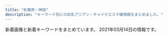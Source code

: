 ```yaml
---
title: "秋葉原・神田"
description: "キーワード別にの巨乳アジアン・チャイナエステ嬢情報をまとめました。"
---
```


新着画像と新着キーワードをまとめています。
2021年03月14日の情報です。

<DmmAffiliateIns />
<KeywordTable
  shops={
    [
    {
        "url": "http://yu-ai.work/",
        "keywords": {
            "C": 24,
            "D": 24,
            "85": 24,
            "87": 3,
            "86": 3,
            "E": 3,
            "84": 3
        },
        "station": "JR\u79cb\u8449\u539f\u99c5\u662d\u548c\u901a\u308a\u53e3",
        "name": "\u7652\u611b",
        "img_links": [
            "http://yu-ai.work/img/sc14.jpg",
            "http://yu-ai.work/img/st009.jpg",
            "http://yu-ai.work/img/st019.jpg",
            "http://yu-ai.work/img/men-es-ran.jpg",
            "http://yu-ai.work/sp/img/cam.jpg",
            "http://yu-ai.work/img/st16.jpg",
            "http://yu-ai.work/sp/img/botton.jpg",
            "http://yu-ai.work/img/sc19.jpg",
            "http://yu-ai.work/sp/img/pc.jpg",
            "http://yu-ai.work/sp/img/p19.jpg",
            "http://yu-ai.work/sp/img/sta14.jpg",
            "http://yu-ai.work/sp/img/sta9.jpg",
            "http://yu-ai.work/img/st20.jpg",
            "http://yu-ai.work/img/sta16.jpg",
            "http://yu-ai.work/sp/img/t-t.jpg",
            "http://yu-ai.work/sp/img/sta10.jpg",
            "http://yu-ai.work/img/st13.jpg",
            "http://yu-ai.work/sp/img/sta17.jpg",
            "http://yu-ai.work/img/sc17.jpg",
            "http://yu-ai.work/sp/img/p17.jpg",
            "http://yu-ai.work/img/st010.jpg",
            "http://yu-ai.work/img/st17.jpg",
            "http://yu-ai.work/img/botton.jpg",
            "http://yu-ai.work/sp/img/time.jpg",
            "http://yu-ai.work/img/sc10.jpg",
            "http://yu-ai.work/img/nos.jpg",
            "http://yu-ai.work/img/st12.jpg",
            "http://yu-ai.work/img/sta19.jpg",
            "http://yu-ai.work/img/sc9.jpg",
            "http://yu-ai.work/sp/img/sta20.jpg",
            "http://yu-ai.work/sp/img/pic.jpg",
            "http://yu-ai.work/sp/img/t-o.jpg",
            "http://yu-ai.work/img/sta15.jpg",
            "http://yu-ai.work/sp/img/sta15.jpg",
            "http://yu-ai.work/img/st14.jpg",
            "http://yu-ai.work/img/st018.jpg",
            "http://yu-ai.work/sp/img/sta19.jpg",
            "http://yu-ai.work/img/sta14.jpg",
            "http://yu-ai.work/img/st014.jpg",
            "http://yu-ai.work/sp/img/p20.jpg",
            "http://yu-ai.work/img/sc18.jpg",
            "http://yu-ai.work/img/sta12.jpg",
            "http://yu-ai.work/img/sc13.jpg",
            "http://yu-ai.work/img/fla.jpg",
            "http://yu-ai.work/img/sta10.jpg",
            "http://yu-ai.work/sp/img/acc2.jpg",
            "http://yu-ai.work/img/st09.jpg",
            "http://yu-ai.work/img/st0012.jpg",
            "http://yu-ai.work/img/st15.jpg",
            "http://yu-ai.work/img/st0013.jpg",
            "http://yu-ai.work/sp/img/sys.jpg",
            "http://yu-ai.work/img/st015.jpg",
            "http://yu-ai.work/img/st19.jpg",
            "http://yu-ai.work/img/sta13.jpg",
            "http://yu-ai.work/img/sta17.jpg",
            "http://yu-ai.work/sp/img/t-s.jpg",
            "http://yu-ai.work/img/head.jpg",
            "http://yu-ai.work/img/sta20.jpg",
            "http://yu-ai.work/sp/img/sta16.jpg",
            "http://yu-ai.work/img/st020.jpg",
            "http://yu-ai.work/sp/img/tit.jpg",
            "http://yu-ai.work/img/sta9.jpg",
            "http://yu-ai.work/img/st18.jpg",
            "http://yu-ai.work/sp/img/add.jpg",
            "http://yu-ai.work/img/st012.jpg",
            "http://yu-ai.work/img/sc15.jpg",
            "http://yu-ai.work/sp/img/info.jpg",
            "http://yu-ai.work/img/sc16.jpg",
            "http://yu-ai.work/sp/img/t-r.jpg",
            "http://yu-ai.work/img/st013.jpg",
            "http://yu-ai.work/img/st10.jpg",
            "http://yu-ai.work/sp/img/sta12.jpg",
            "http://yu-ai.work/sp/img/t-a.jpg",
            "http://yu-ai.work/img/st9.jpg",
            "http://yu-ai.work/img/acc1.jpg",
            "http://yu-ai.work/sp/img/sta18.jpg",
            "http://yu-ai.work/sp/img/sta13.jpg",
            "http://yu-ai.work/sp/img/tel.jpg",
            "http://yu-ai.work/img/sc20.jpg",
            "http://yu-ai.work/img/acc2.jpg",
            "http://yu-ai.work/img/acc3.jpg",
            "http://yu-ai.work/sp/img/acc3.jpg",
            "http://yu-ai.work/img/sc12.jpg",
            "http://yu-ai.work/sp/img/acc1.jpg",
            "http://yu-ai.work/sp/img/p18.jpg",
            "http://yu-ai.work/img/sta18.jpg"
        ]
    },
    {
        "name": "\u30cf\u30d4\u30cd\u30b9",
        "url": "http://loman.ies.fun/",
        "station": "JR\u795e\u7530\u99c5\u5317\u53e3",
        "keywords": {},
        "img_links": []
    },
    {
        "url": "http://esthe-aroma.pink/",
        "img_links": [
            "http://esthe-aroma.pink/img/cg021.jpg",
            "http://esthe-aroma.pink/img/no.png",
            "http://esthe-aroma.pink/img/cg05.jpg",
            "http://esthe-aroma.pink/img/m4.jpg",
            "http://esthe-aroma.pink/img/stan.png",
            "http://esthe-aroma.pink/img/noo.png",
            "http://esthe-aroma.pink/img/m30.jpg",
            "http://esthe-aroma.pink/img/fla.jpg",
            "http://esthe-aroma.pink/img/m10.jpg",
            "http://esthe-aroma.pink/img/m60.jpg",
            "http://esthe-aroma.pink/img/m2.jpg",
            "http://esthe-aroma.pink/img/m6.jpg",
            "http://esthe-aroma.pink/img/cg03.jpg",
            "http://esthe-aroma.pink/img/m1.jpg",
            "http://esthe-aroma.pink/img/cg04.jpg",
            "http://esthe-aroma.pink/img/cg011.jpg",
            "http://esthe-aroma.pink/img/m20.jpg",
            "http://esthe-aroma.pink/img/m3.jpg",
            "http://esthe-aroma.pink/img/m5.jpg",
            "http://esthe-aroma.pink/img/cg01.jpg",
            "http://esthe-aroma.pink/img/cg07.jpg",
            "http://esthe-aroma.pink/img/top.jpg",
            "http://esthe-aroma.pink/img/cg02.jpg",
            "http://esthe-aroma.pink/img/cg06.jpg"
        ],
        "keywords": {
            "D": 4,
            "86": 4,
            "87": 1,
            "E": 1,
            "C": 2,
            "85": 2
        },
        "station": "JR\u795e\u7530\u99c5\u6771\u53e3",
        "name": "\u604b\u306e\u65e5"
    },
    {
        "img_links": [
            "http://www.kien-es.info/images/sm.jpg",
            "http://www.kien-es.info/images/14.jpg",
            "http://www.kien-es.info/images/sys2.jpg",
            "http://www.kien-es.info/images/1.jpg",
            "http://www.kien-es.info/images/2.jpg",
            "http://www.kien-es.info/images/10.jpg",
            "http://www.kien-es.info/sp/menu/top.jpg",
            "http://www.kien-es.info/img/kaori.png",
            "http://www.kien-es.info/sp/images/info_t.jpg",
            "http://www.kien-es.info/sp/images/ac1.jpg",
            "http://www.kien-es.info/sp/img/kara2.jpg",
            "http://www.kien-es.info/images/staff_t.jpg",
            "http://www.kien-es.info/sp/images/info.png",
            "http://www.kien-es.info/sp/images/interior_t.jpg",
            "http://www.kien-es.info/img/kara2.jpg",
            "http://www.kien-es.info/sp/img/haruka1.jpg",
            "http://www.kien-es.info/sp/images/sys3.jpg",
            "http://www.kien-es.info/sp/images/tel.jpg",
            "http://www.kien-es.info/images/9.jpg",
            "http://www.kien-es.info/sp/images/sys4.png",
            "http://www.kien-es.info/images/info.jpg",
            "http://www.kien-es.info/sp/staff/emi.png",
            "http://www.kien-es.info/sp/images/news.jpg",
            "http://www.kien-es.info/images/12.jpg",
            "http://www.kien-es.info/img/kara1.jpg",
            "http://www.kien-es.info/images/sys1.jpg",
            "http://www.kien-es.info/sp/images/sys1.jpg",
            "http://www.kien-es.info/img/kaori1.jpg",
            "http://www.kien-es.info/sp/images/ac2.png",
            "http://www.kien-es.info/sp/staff/kara.png",
            "http://www.kien-es.info/img/kumi1.jpg",
            "http://www.kien-es.info/images/11.jpg",
            "http://www.kien-es.info/images/head.jpg",
            "http://www.kien-es.info/sp/images/head.jpg",
            "http://www.kien-es.info/sp/images/6.jpg",
            "http://www.kien-es.info/img/kumi.png",
            "http://www.kien-es.info/sp/img/kumi2.jpg",
            "http://www.kien-es.info/sp/staff/haruka.png",
            "http://www.kien-es.info/images/4.jpg",
            "http://www.kien-es.info/images/interior_t.jpg",
            "http://www.kien-es.info/sp/img/kumi1.jpg",
            "http://www.kien-es.info/img/kumi2.jpg",
            "http://www.kien-es.info/img/haruka1.jpg",
            "http://www.kien-es.info/sp/images/1.jpg",
            "http://www.kien-es.info/sp/images/3.jpg",
            "http://www.kien-es.info/sp/staff/kumi.png",
            "http://www.kien-es.info/sp/img/kara1.jpg",
            "http://www.kien-es.info/sp/staff/yumi.png",
            "http://www.kien-es.info/sp/img/emi2.jpg",
            "http://www.kien-es.info/sp/images/rec.jpg",
            "http://www.kien-es.info/sp/images/int1.jpg",
            "http://www.kien-es.info/images/3.jpg",
            "http://www.kien-es.info/img/kara.png",
            "http://www.kien-es.info/sp/menu/staff.jpg",
            "http://www.kien-es.info/sp/images/int2.png",
            "http://www.kien-es.info/images/int1.jpg",
            "http://www.kien-es.info/img/haruka.png",
            "http://www.kien-es.info/sp/img/emi1.jpg",
            "http://www.kien-es.info/sp/images/9.jpg",
            "http://www.kien-es.info/images/rem.png",
            "http://www.kien-es.info/sp/img/yumi1.jpg",
            "http://www.kien-es.info/img/emi1.jpg",
            "http://www.kien-es.info/sp/images/staff_t.jpg",
            "http://www.kien-es.info/images/int2.jpg",
            "http://www.kien-es.info/img/emi.png",
            "http://www.kien-es.info/images/mobile.jpg",
            "http://www.kien-es.info/sp/images/newsb.png",
            "http://www.kien-es.info/sp/images/footer.png",
            "http://www.kien-es.info/sp/images/sys2.jpg",
            "http://www.kien-es.info/images/news.jpg",
            "http://www.kien-es.info/sp/images/ac3.png",
            "http://www.kien-es.info/sp/images/8.jpg"
        ],
        "keywords": {
            "C": 2,
            "D": 3,
            "86": 1,
            "87": 2,
            "85": 2
        },
        "url": "http://www.kien-es.info/",
        "name": "\u5947\u7e01\uff5e\u304d\u3048\u3093\uff5e",
        "station": "JR\u79cb\u8449\u539f\u99c5\u96fb\u6c17\u8857\u53e3"
    },
    {
        "img_links": [
            "http://x-akb.info/img/st36.jpg",
            "http://x-akb.info/img/t2.jpg",
            "http://x-akb.info/img/p-40.jpg",
            "http://x-akb.info/img/st0043.jpg",
            "http://x-akb.info/img/st40.jpg",
            "http://x-akb.info/img/p-50.jpg",
            "http://asakusabashi.analytics.qlook.net/counter.png",
            "http://x-akb.info/img/mo.png",
            "http://x-akb.info/img/p-49.jpg",
            "http://x-akb.info/img/st45.jpg",
            "http://x-akb.info/img/st50.jpg",
            "http://x-akb.info/img/p-36.jpg",
            "http://x-akb.info/img/p-34.jpg",
            "http://x-akb.info/img/p-46.jpg",
            "http://x-akb.info/img/st043.jpg",
            "http://x-akb.info/img/st035.jpg",
            "http://x-akb.info/img/p-45.jpg",
            "http://x-akb.info/img/st35.jpg",
            "http://x-akb.info/img/bottom.png",
            "http://x-akb.info/img/st49.jpg",
            "http://x-akb.info/img/nos.jpg",
            "http://x-akb.info/img/st34.jpg",
            "http://x-akb.info/img/st46.jpg",
            "http://x-akb.info/img/p-43.jpg",
            "http://x-akb.info/img/st44.jpg",
            "http://x-akb.info/img/st0035.jpg",
            "http://x-akb.info/img/p-44.jpg",
            "http://x-akb.info/img/t3.jpg",
            "http://x-akb.info/img/t1.jpg",
            "http://x-akb.info/img/st42.jpg",
            "http://x-akb.info/img/p-42.jpg",
            "http://x-akb.info/img/p-35.jpg"
        ],
        "keywords": {
            "F": 1,
            "D": 10,
            "C": 19,
            "84": 1,
            "86": 4,
            "87": 5,
            "85": 1
        },
        "station": "JR\u6d45\u8349\u6a4b\u99c5\u6771\u53e3",
        "url": "http://x-akb.info/",
        "name": "AKB"
    },
    {
        "keywords": {
            "E": 1,
            "88": 1,
            "89": 2,
            "F": 2,
            "C": 1
        },
        "name": "\u5c11\u5973\u5b66\u5712",
        "img_links": [
            "http://gakuenadmin.jpest.net/uploads/2021/02/2021021404551428.jpg",
            "http://gakuenadmin.jpest.net/uploads/2021/02/202102151157232.jpeg",
            "http://gakuen.jpest.net/images/c10.jpg",
            "http://gakuenadmin.jpest.net/uploads/2020/11/202011170741460-e1613281451949.jpg",
            "http://gakuenadmin.jpest.net/uploads/2020/11/2020111905172382.jpeg",
            "http://gakuenadmin.jpest.net/uploads/2020/11/g4.jpg",
            "http://gakuen.jpest.net/images/c1.jpg",
            "http://gakuen.jpest.net/images/tel.png",
            "http://gakuen.jpest.net/images/c4.jpg",
            "http://gakuenadmin.jpest.net/uploads/2021/02/2021021709042073.jpeg",
            "http://gakuen.jpest.net/images/c5.jpg",
            "http://gakuenadmin.jpest.net/uploads/2021/01/2021013104085726.jpg",
            "http://gakuen.jpest.net/images/c8.jpg",
            "http://gakuen.jpest.net/images/c2.jpg",
            "http://gakuenadmin.jpest.net/uploads/2021/02/2021021404545968.jpg",
            "http://gakuenadmin.jpest.net/uploads/2021/02/2021021511572740.jpeg",
            "http://gakuen.jpest.net/images/c9.jpg",
            "http://gakuenadmin.jpest.net/uploads/2021/02/2021021709012527.jpeg",
            "http://gakuenadmin.jpest.net/uploads/2021/01/2021012602174428-e1615696882103.jpeg",
            "http://gakuenadmin.jpest.net/uploads/2021/02/2021021405363587.jpeg",
            "http://gakuenadmin.jpest.net/uploads/2020/11/2020112607090815.jpeg",
            "http://gakuen.jpest.net/images/c6.jpg",
            "http://gakuenadmin.jpest.net/uploads/2020/11/2020111707403491.jpg",
            "http://gakuen.jpest.net/images/c3.jpg",
            "http://gakuen.jpest.net/images/c7.jpg",
            "http://gakuenadmin.jpest.net/uploads/2020/11/2020112607092280.jpeg",
            "http://gakuenadmin.jpest.net/uploads/2020/11/2020111905143846.jpeg",
            "http://gakuenadmin.jpest.net/uploads/2021/02/2021021404543751.jpg",
            "http://gakuenadmin.jpest.net/uploads/2021/01/2021013104094765.jpg"
        ],
        "url": "http://gakuen.jpest.net/",
        "station": "JR\u79cb\u8449\u539f\u99c5\u662d\u548c\u901a\u308a\u53e3"
    },
    {
        "img_links": [
            "http://www.asakusabashi-est.xyz/images/nav/lanmu-t-job.jpg",
            "http://www.asakusabashi-est.xyz/images/shop/zi3.png",
            "http://www.asakusabashi-est.xyz/images/staff/akira.jpg",
            "http://www.asakusabashi-est.xyz/images/top/t3.jpg",
            "http://www.asakusabashi-est.xyz/images/idnex-down/index-down-if_12.jpg",
            "http://www.asakusabashi-est.xyz/images/staff/2/moro/moro.jpg",
            "http://www.asakusabashi-est.xyz/images/index-aridel_24.jpg",
            "http://www.asakusabashi-est.xyz/images/staff/4/2.jpg",
            "http://www.asakusabashi-est.xyz/images/staff/6.jpg",
            "http://www.asakusabashi-est.xyz/images/idnex-down/index-down-if_05.jpg",
            "http://www.asakusabashi-est.xyz/images/shop/zi4.png",
            "http://www.asakusabashi-est.xyz/images/top/t2.jpg",
            "http://www.asakusabashi-est.xyz/images/index-aridel_07.jpg",
            "http://www.asakusabashi-est.xyz/images/idnex-down/index-down-if_07.jpg",
            "http://www.asakusabashi-est.xyz/images/top/t3.png",
            "http://www.asakusabashi-est.xyz/images/index-aridel_20.jpg",
            "http://www.asakusabashi-est.xyz/images/idnex-down/index-down-if_03.jpg",
            "http://www.asakusabashi-est.xyz/images/staff/4/4.jpg",
            "http://www.asakusabashi-est.xyz/images/shop/zi.png",
            "http://www.asakusabashi-est.xyz/images/nav/lanmu-t-sys.jpg",
            "http://www.asakusabashi-est.xyz/images/index-aridel_02.jpg",
            "http://www.asakusabashi-est.xyz/images/shop/zi2.png",
            "http://www.asakusabashi-est.xyz/images/nav/lanmu-t-st.jpg",
            "http://www.asakusabashi-est.xyz/images/index-aridel_10.jpg",
            "http://www.asakusabashi-est.xyz/images/sys/lanmu-zi-s7.png",
            "http://www.asakusabashi-est.xyz/images/index-aridel_18.jpg",
            "http://www.asakusabashi-est.xyz/images/staff/4/3.jpg"
        ],
        "url": "http://www.asakusabashi-est.xyz/",
        "keywords": {
            "84": 1
        },
        "name": "Oualia\u30fb\u30af\u30aa\u30ea\u30a2",
        "station": "JR\u6d45\u8349\u6a4b\u99c5\u6771\u53e3"
    },
    {
        "station": "JR\u795e\u7530\u99c5\u897f\u53e3",
        "keywords": {
            "H": 1,
            "85": 5,
            "91": 3,
            "88": 5,
            "C": 26,
            "D": 15,
            "86": 7,
            "89": 2,
            "E": 9,
            "F": 6,
            "87": 11
        },
        "url": "http://genkidou.work/",
        "img_links": [
            "http://genkidou.work/img/s3.jpg",
            "http://genkidou.work/img/s4.jpg",
            "http://genkidou.work/img/sta22.jpg",
            "http://genkidou.work/img/acc6.jpg",
            "http://genkidou.work/img/s5.jpg",
            "http://genkidou.work/img/fla.jpg",
            "http://genkidou.work/sp/img/st10.jpg",
            "http://genkidou.work/img/st17.jpg",
            "http://genkidou.work/sp/img/t-t.jpg",
            "http://genkidou.work/sp/img/p24.jpg",
            "http://genkidou.work/img/st7.jpg",
            "http://genkidou.work/img/acc1.jpg",
            "http://genkidou.work/sp/img/acc6.jpg",
            "http://genkidou.work/img/r9.jpg",
            "http://genkidou.work/img/st12.jpg",
            "http://genkidou.work/sp/img/t-s.jpg",
            "http://genkidou.work/sp/img/sys.jpg",
            "http://genkidou.work/img/st011.jpg",
            "http://genkidou.work/img/st24.jpg",
            "http://genkidou.work/img/sta24.jpg",
            "http://genkidou.work/img/st21.jpg",
            "http://genkidou.work/sp/img/t-o.jpg",
            "http://genkidou.work/sp/img/koko_234x60.png",
            "http://genkidou.work/img/sta20.jpg",
            "http://genkidou.work/img/sta6.jpg",
            "http://genkidou.work/sp/img/p20.jpg",
            "http://genkidou.work/sp/img/info.jpg",
            "http://genkidou.work/img/sta10.jpg",
            "http://genkidou.work/sp/img/time.jpg",
            "http://genkidou.work/img/acc4.jpg",
            "http://genkidou.work/sp/img/p23.jpg",
            "http://genkidou.work/sp/img/st16.jpg",
            "http://genkidou.work/img/sta2.jpg",
            "http://genkidou.work/sp/img/acc3.jpg",
            "http://genkidou.work/img/sta23.jpg",
            "http://genkidou.work/img/st22.jpg",
            "http://genkidou.work/img/st20.jpg",
            "http://genkidou.work/img/botton.jpg",
            "http://genkidou.work/img/acc2.jpg",
            "http://genkidou.work/img/st16.jpg",
            "http://genkidou.work/img/sta16.jpg",
            "http://genkidou.work/sp/img/acc5.jpg",
            "http://genkidou.work/img/st3.jpg",
            "http://genkidou.work/sp/img/t-r.jpg",
            "http://genkidou.work/img/body2.jpg",
            "http://genkidou.work/sp/img/st22.jpg",
            "http://genkidou.work/img/st23.jpg",
            "http://genkidou.work/sp/img/acc4.jpg",
            "http://genkidou.work/img/sta11.jpg",
            "http://genkidou.work/img/st2.jpg",
            "http://genkidou.work/sp/img/st2.jpg",
            "http://genkidou.work/img/fla-3.jpg",
            "http://genkidou.work/img/koko_468x60.png",
            "http://genkidou.work/sp/img/pic.jpg",
            "http://genkidou.work/sp/img/st6.jpg",
            "http://genkidou.work/sp/img/botton.jpg",
            "http://genkidou.work/img/acc5.jpg",
            "http://genkidou.work/img/st18.jpg",
            "http://genkidou.work/sp/img/add.jpg",
            "http://genkidou.work/img/fla-1.jpg",
            "http://genkidou.work/img/s1.jpg",
            "http://genkidou.work/sp/img/pc.jpg",
            "http://genkidou.work/sp/img/acc1.jpg",
            "http://genkidou.work/sp/img/tit.jpg",
            "http://genkidou.work/sp/img/st11.jpg",
            "http://genkidou.work/sp/img/t-a.jpg",
            "http://genkidou.work/img/st0011.jpg",
            "http://genkidou.work/img/head.jpg",
            "http://genkidou.work/img/fla-2.jpg",
            "http://genkidou.work/img/st6.jpg",
            "http://genkidou.work/sp/img/st24.jpg",
            "http://genkidou.work/sp/img/st13.jpg",
            "http://genkidou.work/sp/img/acc2.jpg",
            "http://genkidou.work/sp/img/st20.jpg",
            "http://genkidou.work/sp/img/cam.jpg",
            "http://genkidou.work/img/st9.jpg",
            "http://genkidou.work/sp/img/st18.jpg",
            "http://genkidou.work/sp/img/tel.jpg",
            "http://genkidou.work/img/acc3.jpg",
            "http://genkidou.work/img/s2.jpg",
            "http://genkidou.work/sp/img/sch.jpg",
            "http://genkidou.work/img/st010.jpg",
            "http://genkidou.work/sp/img/st23.jpg",
            "http://genkidou.work/img/mo.png",
            "http://genkidou.work/img/st4.jpg",
            "http://genkidou.work/img/st13.jpg"
        ],
        "name": "\u5143\u6c17\u5802\uff5e\u3052\u3093\u304d\u3069\u3046\uff5e"
    },
    {
        "img_links": [
            "http://jasmine-massage.info/img/sta198.jpg",
            "http://jasmine-massage.info/img/sj.jpg",
            "http://jasmine-massage.info/img/s200.jpg",
            "http://jasmine-massage.info/img/head.jpg",
            "http://jasmine-massage.info/i/img/sta200.jpg",
            "http://jasmine-massage.info/img/st196.jpg",
            "http://jasmine-massage.info/img/nos.jpg",
            "http://jasmine-massage.info/img/mo.png",
            "http://jasmine-massage.info/i/img/r2.jpg",
            "http://jasmine-massage.info/img/st0196.jpg",
            "http://jasmine-massage.info/img/s196.jpg",
            "http://jasmine-massage.info/img/st198.jpg",
            "http://jasmine-massage.info/i/img/sta198.jpg",
            "http://jasmine-massage.info/img/sta200.jpg",
            "http://jasmine-massage.info/i/img/r3.jpg",
            "http://jasmine-massage.info/i/img/st196.jpg",
            "http://jasmine-massage.info/img/s198.jpg",
            "http://jasmine-massage.info/img/st0198.jpg",
            "http://jasmine-massage.info/i/img/sta196.jpg",
            "http://jasmine-massage.info/i/img/r1.jpg",
            "http://jasmine-massage.info/img/botton.jpg",
            "http://jasmine-massage.info/img/st200.jpg",
            "http://jasmine-massage.info/i/img/r4.jpg",
            "http://jasmine-massage.info/img/sta196.jpg",
            "http://jasmine-massage.info/img/st0200.jpg"
        ],
        "station": "JR\u79cb\u8449\u539f\u99c5\u662d\u548c\u901a\u308a\u53e3",
        "keywords": {
            "85": 3,
            "C": 13,
            "87": 4,
            "D": 4
        },
        "name": "\u96a0\u308c\u5bb6",
        "url": "http://jasmine-massage.info/"
    },
    {
        "station": "JR\u795e\u7530\u99c5\u5317\u53e3",
        "img_links": [
            "http://kenkoubo.link/wp-content/uploads/2017/03/05.jpg",
            "http://kenkoubo.link/wp-content/themes/template-salon2/images/info2.png",
            "http://kenkoubo.link/wp-content/themes/template-salon2/images/08.jpg",
            "http://kenkoubo.link/wp-content/uploads/2019/05/ai_image_1_syusei-900x1600.jpeg",
            "http://kenkoubo.link/wp-content/themes/template-salon2/images/pickup-ttl.png",
            "http://kenkoubo.link/wp-content/uploads/2017/03/05a.jpg",
            "http://kenkoubo.link/wp-content/uploads/2020/11/yuko_image_syusei-1.jpg",
            "http://kenkoubo.link/wp-content/uploads/2017/03/08.jpg",
            "http://kenkoubo.link/wp-content/uploads/2017/03/03-1.jpg",
            "http://kenkoubo.link/wp-content/themes/template-salon2/images/03.jpg",
            "http://kenkoubo.link/wp-content/themes/template-salon2/images/camp-bnr2.png",
            "http://kenkoubo.link/wp-content/themes/template-salon2/images/telm.png",
            "http://kenkoubo.link/wp-content/uploads/2017/03/05-1-250x375.jpg",
            "http://kenkoubo.link/wp-content/uploads/2017/03/07-1.jpg",
            "http://kenkoubo.link/wp-content/uploads/2017/03/08-2.jpg",
            "http://kenkoubo.link/wp-content/themes/template-salon2/images/news-ttl.png",
            "http://kenkoubo.link/wp-content/themes/template-salon2/images/camp-bnr3.png",
            "http://kenkoubo.link/wp-content/themes/template-salon2/images/pickup-frame.png",
            "http://kenkoubo.link/wp-content/uploads/2019/05/rin_image_1_syusei-250x375.jpeg",
            "http://kenkoubo.link/wp-content/uploads/2019/05/ai_image_1_syusei-250x375.jpeg",
            "http://kenkoubo.link/wp-content/uploads/2017/03/05-1.jpg",
            "http://kenkoubo.link/wp-content/themes/template-salon2/images/camp-bnr.png",
            "http://kenkoubo.link/wp-content/themes/template-salon2/images/camp-bnr4.png",
            "http://kenkoubo.link/wp-content/themes/template-salon2/images/info.png",
            "http://kenkoubo.link/wp-content/themes/template-salon2/images/05.jpg",
            "http://es-tsudanuma.com/wp-content/uploads/2016/10/massage-de_88_31.jpg",
            "https://www.mens-anavi.com/img/mens-esthe1.png",
            "http://kenkoubo.link/wp-content/uploads/2017/03/08a.jpg",
            "http://kenkoubo.link/wp-content/uploads/2017/03/09.jpg",
            "http://kenkoubo.link/wp-content/uploads/2020/11/yuko_image_syusei-1-250x375.jpg",
            "http://kenkoubo.link/wp-content/themes/template-salon2/images/slider1.jpg",
            "http://kenkoubo.link/wp-content/uploads/2019/05/rin_image_1_syusei-900x1600.jpeg",
            "http://kenkoubo.link/wp-content/uploads/2017/03/03-1-250x375.jpg",
            "http://kenkoubo.link/wp-content/uploads/2017/03/08-250x375.jpg"
        ],
        "keywords": {
            "90": 2,
            "88": 4,
            "D": 6,
            "C": 6,
            "89": 4,
            "85": 2
        },
        "url": "http://kenkoubo.link",
        "name": "\u5065\u5eb7\u574a"
    },
    {
        "name": "\u7652\u3057\u306e\u68ee",
        "img_links": [
            "http://massage-esthe.xyz/img/r1.jpg",
            "http://massage-esthe.xyz/img/st3.jpg",
            "http://massage-esthe.xyz/img/sta4.jpg",
            "http://massage-esthe.xyz/img/st2.jpg",
            "http://massage-esthe.xyz/img/sta3.jpg",
            "http://massage-esthe.xyz/img/nosta.jpg",
            "http://massage-esthe.xyz/img/sta1.jpg",
            "http://massage-esthe.xyz/img/r2.jpg",
            "http://massage-esthe.xyz/img/sta5.jpg",
            "http://massage-esthe.xyz/img/fla.jpg",
            "http://massage-esthe.xyz/img/r4.jpg",
            "http://massage-esthe.xyz/img/no.png",
            "http://massage-esthe.xyz/img/st5.jpg",
            "http://massage-esthe.xyz/img/st4.jpg",
            "http://massage-esthe.xyz/img/sta2.jpg",
            "http://massage-esthe.xyz/img/eve.jpg",
            "http://massage-esthe.xyz/img/st1.jpg",
            "http://massage-esthe.xyz/img/top.jpg"
        ],
        "station": "JR\u795e\u7530\u99c5\u897f\u53e3",
        "keywords": {
            "86": 11
        },
        "url": "http://massage-esthe.xyz/"
    },
    {
        "name": "COCORO",
        "url": "http://k-cocoro.co/",
        "img_links": [
            "http://k-cocoro.co/images/003.jpg",
            "http://k-cocoro.co/images/girl_03.png",
            "http://k-cocoro.co/images/news_top.jpg",
            "http://k-cocoro.co/images/s2.jpg",
            "http://k-cocoro.co/images/001.jpg",
            "http://k-cocoro.co/images/004.jpg",
            "http://k-cocoro.co/images/tite-staff.png",
            "http://k-cocoro.co/images/mail.png",
            "http://k-cocoro.co/images/shishu_01.jpg",
            "http://k-cocoro.co/images/momo.jpg",
            "http://k-cocoro.co/images/right_bottom.png",
            "http://k-cocoro.co/images/g3.jpg",
            "http://k-cocoro.co/images/noimage.jpg",
            "http://k-cocoro.co/images/girl_top.png",
            "http://k-cocoro.co/images/yu.jpg",
            "http://k-cocoro.co/images/right_top.png",
            "http://k-cocoro.co/images/remo.jpg",
            "http://k-cocoro.co/images/tite-magazine.png",
            "http://k-cocoro.co/images/mya.jpg",
            "http://k-cocoro.co/images/002.jpg",
            "http://k-cocoro.co/images/shishu_02.jpg",
            "http://k-cocoro.co/images/gg1.jpg",
            "http://k-cocoro.co/images/yui.jpg",
            "http://k-cocoro.co/images/pagetop.png",
            "http://k-cocoro.co/images/ss.jpg",
            "http://k-cocoro.co/images/nei_01.png",
            "http://k-cocoro.co/images/nei_03.png",
            "http://k-cocoro.co/images/girlx_top.png",
            "http://k-cocoro.co/images/girl_01.png",
            "http://k-cocoro.co/images/gg2.jpg",
            "http://k-cocoro.co/images/grande.jpg",
            "http://k-cocoro.co/images/shishu_03.jpg"
        ],
        "keywords": {
            "D": 4,
            "E": 4,
            "G": 1
        },
        "station": "JR\u795e\u7530\u99c5\u6771\u53e3"
    },
    {
        "name": "\u767e\u5408",
        "station": "JR\u795e\u7530\u99c5\u6771\u53e3",
        "url": "http://yuri.es-relax.info/",
        "keywords": {
            "86": 14,
            "88": 2,
            "D": 12
        },
        "img_links": [
            "http://yuri.es-relax.info/images/bg_header.jpg",
            "http://yuri.es-relax.info/images/nao1.jpg",
            "http://yuri.es-relax.info/gals/mimi1.jpg",
            "http://yuri.es-relax.info/gals/riri1.jpg",
            "http://yuri.es-relax.info/images/info5.jpg",
            "http://yuri.es-relax.info/images/info3.png",
            "http://yuri.es-relax.info/gals/yuki1.jpg",
            "http://yuri.es-relax.info/images/nana1.jpg",
            "http://yuri.es-relax.info/images/yuyu1.jpg",
            "http://yuri.es-relax.info/images/sayuri1.jpg",
            "http://yuri.es-relax.info/images/hana1.jpg"
        ]
    },
    {
        "station": "JR\u795e\u7530\u99c5\u6771\u53e3",
        "keywords": {
            "85": 7,
            "89": 1,
            "84": 2,
            "87": 6,
            "88": 2,
            "C": 9,
            "86": 1
        },
        "img_links": [
            "http://genki-morix2.asia/img/st47.jpg",
            "http://genki-morix2.asia/img/sta57.jpg",
            "http://genki-morix2.asia/img/st52.jpg",
            "http://genki-morix2.asia/img/sta56.jpg",
            "http://genki-morix2.asia/img/i.png",
            "http://genki-morix2.asia/img/st57.jpg",
            "http://genki-morix2.asia/img/st56.jpg",
            "http://genki-morix2.asia/img/st019.jpg",
            "http://genki-morix2.asia/img/st30.jpg",
            "http://genki-morix2.asia/img/no-photo-newface.jpg",
            "http://genki-morix2.asia/img/Q.png",
            "http://genki-morix2.asia/img/st38.jpg",
            "http://genki-morix2.asia/img/st24.jpg",
            "http://genki-morix2.asia/img/st16.jpg",
            "http://genki-morix2.asia/img/st19.jpg",
            "http://genki-morix2.asia/img/st053.jpg",
            "http://genki-morix2.asia/img/botton.png",
            "http://genki-morix2.asia/img/st54.jpg",
            "http://genki-morix2.asia/img/a.png",
            "http://genki-morix2.asia/img/st17.jpg",
            "http://genki-morix2.asia/img/st53.jpg",
            "http://genki-morix2.asia/img/st55.jpg",
            "http://genki-morix2.asia/img/sta55.jpg"
        ],
        "name": "\u5143\u6c17\u30e2\u30ea\u30e2\u30ea",
        "url": "http://genki-morix2.asia/"
    },
    {
        "url": "http://yudokoro.xyz/",
        "keywords": {
            "C": 46,
            "G": 23,
            "F": 23,
            "E": 23,
            "D": 184
        },
        "img_links": [
            "http://yudokoro.xyz/images/header_main_visual3.jpg",
            "http://yudokoro.xyz/images/st/st_momoka.jpg",
            "http://yudokoro.xyz/images/header_img.png",
            "http://yudokoro.xyz/images/st/st_rara.jpg",
            "http://yudokoro.xyz/images/st/st_yaya.jpg",
            "http://yudokoro.xyz/images/st/st_yuyu.jpg",
            "http://yudokoro.xyz/images/st/st_koko.jpg",
            "http://yudokoro.xyz/images/st/st_miro.jpg",
            "http://yudokoro.xyz/images/st/st_maya.jpg",
            "http://yudokoro.xyz/images/st/st_rena.jpg",
            "http://yudokoro.xyz/images/st/st_ao.jpg",
            "http://yudokoro.xyz/images/header_main_visual1.jpg",
            "http://yudokoro.xyz/images/concept.jpg",
            "http://yudokoro.xyz/images/campaign.jpg",
            "http://yudokoro.xyz/images/st/st_yumi.jpg",
            "http://yudokoro.xyz/images/header_main_visual2.jpg",
            "http://yudokoro.xyz/images/news_image.jpg",
            "http://yudokoro.xyz/images/st/st_yui.jpg",
            "http://yudokoro.xyz/images/st/st_miho.jpg",
            "http://yudokoro.xyz/images/st/st_ai.jpg"
        ],
        "station": "JR\u795e\u7530\u99c5\u5317\u53e3",
        "name": "\u7652\u51e6\uff5e\u3086\u3069\u3053\u308d"
    },
    {
        "img_links": [
            "http://www.lovegarden-s.info/photo/201912/15762841361405259657.png",
            "http://www.lovegarden-s.info/img/return.png",
            "http://www.lovegarden-s.info/photo/201912/15762826581589257136.jpeg",
            "http://www.lovegarden-s.info/photo/202002/1580969705245014003.jpeg",
            "http://www.lovegarden-s.info/photo/home/9601430403087.jpg",
            "http://www.lovegarden-s.info/photo/home/8901454735680.jpg",
            "http://www.lovegarden-s.info/photo/202009/15998962431272351164.jpeg",
            "http://www.lovegarden-s.info/img/re2.png",
            "http://www.lovegarden-s.info/img/link.png",
            "http://www.lovegarden-s.info/photo/home/8651455104921.jpg",
            "http://www.lovegarden-s.info/photo/home/4831576458331.jpg",
            "http://www.lovegarden-s.info/photo/home/9871580969716.jpg",
            "http://www.lovegarden-s.info/photo/201602/14547356612012610027.jpg",
            "http://www.lovegarden-s.info/img/img2.png",
            "http://www.lovegarden-s.info/photo/201504/1430403080602083079.jpg",
            "http://www.lovegarden-s.info/photo/home/4231542036212.jpg",
            "http://www.lovegarden-s.info/photo/home/1071580955755.jpg",
            "http://www.lovegarden-s.info/photo/202001/15796781601253232552.jpg",
            "http://www.lovegarden-s.info/photo/201602/1455104915985663806.jpg",
            "http://www.lovegarden-s.info/photo/201811/15420361921270089007.jpg",
            "http://www.lovegarden-s.info/photo/home/4781579678186.jpg",
            "http://www.lovegarden-s.info/img/info.png",
            "http://www.lovegarden-s.info/img/pic_info.png",
            "http://www.lovegarden-s.info/photo/home/8341599896251.jpg",
            "http://www.lovegarden-s.info/img/top.png",
            "http://www.lovegarden-s.info/photo/home/8951576457983.jpg",
            "http://www.lovegarden-s.info/photo/202002/15809557251246469135.jpg",
            "http://www.lovegarden-s.info/img/img1.png",
            "http://www.lovegarden-s.info/photo/201912/15764583101976861511.jpg",
            "http://www.lovegarden-s.info/photo/home/7251576458086.jpg",
            "http://www.lovegarden-s.info/img/staff.png"
        ],
        "name": "\u30e9\u30d6\u30ac\u30fc\u30c7\u30f3",
        "url": "http://www.lovegarden-s.info/",
        "keywords": {
            "86": 4,
            "D": 18,
            "E": 2,
            "85": 6,
            "89": 4,
            "87": 8
        },
        "station": "JR\u79cb\u8449\u539f\u99c5\u662d\u548c\u901a\u308a\u53e3"
    },
    {
        "station": "\u795e\u7530\u99c5\u897f\u53e3",
        "img_links": [
            "http://esute-kanda.tokyo/images/st/st_jennie2.jpg",
            "http://esute-kanda.tokyo/images/st/st_nanami.jpg",
            "http://esute-kanda.tokyo/images/st/st_suzu.jpg",
            "http://esute-kanda.tokyo/images/st/st_momo.jpg",
            "http://esute-kanda.tokyo/images/st/st_yaya.jpg",
            "http://esute-kanda.tokyo/images/st/st_riko.jpg",
            "http://esute-kanda.tokyo/images/st/st_ran.jpg",
            "http://esute-kanda.tokyo/images/st/st_sakura.jpg",
            "http://esute-kanda.tokyo/images/st/st_moka.jpg",
            "http://esute-kanda.tokyo/images/st/st_ayaka.jpg",
            "http://esute-kanda.tokyo/images/st/st_yuyu.jpg",
            "http://esute-kanda.tokyo/images/st/st_jennie.jpg",
            "http://esute-kanda.tokyo/images/st/st_yuuka.jpg",
            "http://esute-kanda.tokyo/images/st/st_natsu.jpg",
            "http://esute-kanda.tokyo/images/st/st_ryo.jpg",
            "http://esute-kanda.tokyo/images/st/st_kanon.jpg",
            "http://esute-kanda.tokyo/images/st/st_rui.jpg",
            "http://esute-kanda.tokyo/images/top.png",
            "http://esute-kanda.tokyo/images/st/st_mariko.jpg",
            "http://esute-kanda.tokyo/images/st/st_yuki.jpg",
            "http://esute-kanda.tokyo/images/st/st_riri.jpg",
            "http://esute-kanda.tokyo/images/st/st_sara.jpg",
            "http://esute-kanda.tokyo/images/st/st_mao.jpg",
            "http://esute-kanda.tokyo/images/top2.png",
            "http://esute-kanda.tokyo/images/access/ac_photo.jpg"
        ],
        "url": "http://esute-kanda.tokyo/",
        "keywords": {
            "E": 4,
            "D": 12,
            "F": 9,
            "C": 24,
            "G": 4,
            "\u4e73": 4,
            "\u7206\u4e73": 4,
            "\u80f8": 1
        },
        "name": "\u8336\u8336"
    },
    {
        "img_links": [
            "http://xn--vckg5a9gugx77p8s4b.biz/images/cg09.jpg",
            "http://xn--vckg5a9gugx77p8s4b.biz/images/cg06.jpg",
            "http://xn--vckg5a9gugx77p8s4b.biz/images/cg051.jpg",
            "http://xn--vckg5a9gugx77p8s4b.biz/images/ltb.jpg",
            "http://xn--vckg5a9gugx77p8s4b.biz/images/t2.jpg",
            "http://xn--vckg5a9gugx77p8s4b.biz/images/cg05.jpg",
            "http://xn--vckg5a9gugx77p8s4b.biz/images/m10.jpg",
            "http://xn--vckg5a9gugx77p8s4b.biz/images/ret1.jpg",
            "http://xn--vckg5a9gugx77p8s4b.biz/images/rot.jpg",
            "http://xn--vckg5a9gugx77p8s4b.biz/images/t3.jpg",
            "http://xn--vckg5a9gugx77p8s4b.biz/images/top.jpg",
            "http://xn--vckg5a9gugx77p8s4b.biz/images/m60.jpg",
            "http://xn--vckg5a9gugx77p8s4b.biz/images/m20.jpg",
            "http://xn--vckg5a9gugx77p8s4b.biz/images/m30.jpg",
            "http://xn--vckg5a9gugx77p8s4b.biz/images/t4.jpg",
            "http://xn--vckg5a9gugx77p8s4b.biz/images/t5.jpg",
            "http://xn--vckg5a9gugx77p8s4b.biz/images/cg07.jpg",
            "http://xn--vckg5a9gugx77p8s4b.biz/images/cg01.jpg",
            "http://xn--vckg5a9gugx77p8s4b.biz/images/m50.jpg",
            "http://xn--vckg5a9gugx77p8s4b.biz/images/act.jpg",
            "http://xn--vckg5a9gugx77p8s4b.biz/images/m40.jpg",
            "http://xn--vckg5a9gugx77p8s4b.biz/images/fla.jpg",
            "http://xn--vckg5a9gugx77p8s4b.biz/images/t1.jpg",
            "http://xn--vckg5a9gugx77p8s4b.biz/images/cg02.jpg",
            "http://xn--vckg5a9gugx77p8s4b.biz/images/line.png",
            "http://xn--vckg5a9gugx77p8s4b.biz/images/ret.jpg",
            "http://xn--vckg5a9gugx77p8s4b.biz/images/lab.jpg",
            "http://xn--vckg5a9gugx77p8s4b.biz/images/no.png",
            "http://xn--vckg5a9gugx77p8s4b.biz/images/cg03.jpg",
            "http://xn--vckg5a9gugx77p8s4b.biz/images/cg08.jpg"
        ],
        "station": "JR\u79cb\u8449\u539f\u99c5\u662d\u548c\u901a\u308a\u53e3",
        "keywords": {
            "88": 3,
            "G": 1,
            "85": 1,
            "86": 3,
            "E": 4,
            "F": 1,
            "D": 2,
            "87": 1
        },
        "name": "\u82b1\u6c34\u6728",
        "url": "http://xn--vckg5a9gugx77p8s4b.biz/"
    },
    {
        "name": "\u9806\u98a8",
        "img_links": [
            "http://junpuadmin.jpest.net/uploads/2021/01/IMG_2402-1.jpg",
            "http://junpu.jpest.net/images/telhead.jpg",
            "http://junpuadmin.jpest.net/uploads/2021/01/E3B6B02E-4F32-431B-90DF-8F02A102ED7A-1.jpg",
            "http://junpu.jpest.net/images/sys4.jpg",
            "http://junpuadmin.jpest.net/uploads/2020/10/IMG_1424-e1615698182742.jpg",
            "http://junpuadmin.jpest.net/uploads/2021/01/7.jpg",
            "http://junpu.jpest.net/images/sys3.jpg",
            "http://junpu.jpest.net/images/head.jpg",
            "http://junpuadmin.jpest.net/uploads/2021/02/IMG_2214-1.jpg",
            "http://junpu.jpest.net/images/footer.jpg",
            "http://junpuadmin.jpest.net/uploads/2021/01/5.jpg",
            "http://junpuadmin.jpest.net/uploads/2021/01/6DEF0C3A-BC24-43F3-86B7-EA77E5E3A717.jpg",
            "http://junpu.jpest.net/images/telb1.jpg",
            "http://junpuadmin.jpest.net/uploads/2021/01/8FAC8FB2-DB21-4688-B50C-530DE522F742.jpg",
            "http://junpu.jpest.net/images/tiao.jpg",
            "http://junpu.jpest.net/images/r4.jpg",
            "http://junpuadmin.jpest.net/uploads/2021/01/IMG_1555.jpg",
            "http://junpu.jpest.net/images/tt.jpg",
            "http://junpuadmin.jpest.net/uploads/2021/01/IMG_1616-2.jpg",
            "http://junpuadmin.jpest.net/uploads/2021/01/5BBD19C5-8DEF-48E7-87D0-CEBE168F2E36-2.jpg",
            "http://junpu.jpest.net/images/b1.jpg",
            "http://junpuadmin.jpest.net/uploads/2020/10/IMG_1425-e1615698355733.jpg",
            "http://junpuadmin.jpest.net/uploads/2021/01/admin-ajax.jpg",
            "http://junpuadmin.jpest.net/uploads/2021/01/E3B6B02E-4F32-431B-90DF-8F02A102ED7A.jpg",
            "http://junpuadmin.jpest.net/uploads/2021/01/g1-1.jpg"
        ],
        "url": "http://junpu.jpest.net/",
        "station": "JR\u79cb\u8449\u539f\u99c5\u662d\u548c\u901a\u308a\u53e3",
        "keywords": {
            "D": 3,
            "89": 1,
            "84": 1,
            "90": 1,
            "87": 1,
            "88": 1,
            "C": 4
        }
    },
    {
        "keywords": {
            "E": 2,
            "C": 41,
            "D": 20,
            "G": 2
        },
        "url": "http://refresh-salon.tokyo/",
        "name": "\u3082\u307f\u697d",
        "station": "JR\u795e\u7530\u99c5\u897f\u53e3",
        "img_links": [
            "http://refresh-salon.tokyo/images/img/wanted.jpg",
            "http://refresh-salon.tokyo/images/st/st_momo.jpg",
            "http://refresh-salon.tokyo/images/st/st_nana.jpg",
            "http://refresh-salon.tokyo/images/st/st_mei.jpg",
            "http://refresh-salon.tokyo/images/st/st_junko.jpg",
            "http://refresh-salon.tokyo/images/st/st_miko.jpg",
            "http://refresh-salon.tokyo/images/st/st_risa.jpg",
            "http://refresh-salon.tokyo/images/st/st_saya.jpg",
            "http://refresh-salon.tokyo/images/st/st_koko.jpg",
            "http://refresh-salon.tokyo/images/st/st_anna.jpg",
            "http://refresh-salon.tokyo/images/topimage/main2.jpg",
            "http://refresh-salon.tokyo/images/st/st_aiko.jpg",
            "http://refresh-salon.tokyo/images/st/st_mariko.jpg",
            "http://refresh-salon.tokyo/images/st/st_rin.jpg"
        ]
    },
    {
        "keywords": {
            "\u5de8\u4e73": 4,
            "\u4e73": 4,
            "F": 32,
            "C": 33
        },
        "url": "https://kanda-on.work/",
        "img_links": [
            "https://kanda-on.work/images/st/st_koko.jpg",
            "https://kanda-on.work/images/st/st_natsuko.jpg",
            "https://kanda-on.work/images/top_campaign_bottom.jpg",
            "https://kanda-on.work/images/st/st_ruru.jpg",
            "https://kanda-on.work/images/st/st_rara.jpg",
            "https://kanda-on.work/images/top2.png",
            "https://kanda-on.work/images/st/st_ako.jpg",
            "https://kanda-on.work/images/st/st_mika.jpg",
            "https://kanda-on.work/images/st/st_rara2.jpg",
            "https://kanda-on.work/images/top_campaign.jpg",
            "https://kanda-on.work/images/st/st_yuzuki.jpg",
            "https://kanda-on.work/images/st/st_yuki.jpg",
            "https://kanda-on.work/images/top.png",
            "https://kanda-on.work/images/st/st_yuri.jpg",
            "https://kanda-on.work/images/st/st_akari.jpg",
            "https://kanda-on.work/images/st/st_moe.jpg",
            "https://kanda-on.work/images/st/st_kana.jpg",
            "https://kanda-on.work/images/st/st_mina.jpg",
            "https://kanda-on.work/images/st/st_sakura.jpg",
            "https://kanda-on.work/images/st/st_lemon.jpg",
            "https://kanda-on.work/images/st/st_kaori.jpg",
            "https://kanda-on.work/images/st/st_arisa.jpg",
            "https://kanda-on.work/images/st/st_akira.jpg",
            "https://kanda-on.work/images/st/st_mika2.jpg",
            "https://kanda-on.work/images/st/st_kiki.jpg",
            "https://kanda-on.work/images/st/st_maya.jpg",
            "https://kanda-on.work/images/st/st_miki.jpg"
        ],
        "name": "\u6e29",
        "station": "JR\u795e\u7530\u99c5\u897f\u53e3"
    },
    {
        "station": "JR\u79cb\u8449\u539f\u99c5\u662d\u548c\u901a\u308a\u53e3",
        "keywords": {},
        "url": "https://yumegokochi1.com/",
        "img_links": [
            "https://yumegokochi1.com/_src/49690958/mikinew22.png",
            "https://yumegokochi1.com/_src/49451690/tel.png",
            "https://yumegokochi1.com/_src/49451724/2019-06-03_20200201221114.png",
            "https://yumegokochi1.com/_src/49800472/mikinew22.png",
            "https://yumegokochi1.com/_src/49601606/mikinew22.png",
            "https://yumegokochi1.com/_src/49451747/mikinew22.png",
            "https://yumegokochi1.com/_src/49451712/gettyimages-1124713982.jpg",
            "https://yumegokochi1.com/_src/49800856/2.jpg",
            "https://yumegokochi1.com/_src/49600657/mikinew22.png",
            "https://yumegokochi1.com/_src/49451721/2019-06-03_20200201221114.png",
            "https://yumegokochi1.com/_src/49451714/img20200920211111185467.png",
            "https://yumegokochi1.com/_src/49451710/gettyimages-1124713982.jpg",
            "https://yumegokochi1.com/_src/49451741/panda.png",
            "https://yumegokochi1.com/_src/49800470/mikinew22.png",
            "https://yumegokochi1.com/_src/49801147/1.jpg",
            "https://yumegokochi1.com/_src/49451688/mikinew22.png",
            "https://yumegokochi1.com/_src/49451753/mikinew22.png",
            "https://yumegokochi1.com/_src/49800727/1.jpg",
            "https://yumegokochi1.com/_src/49600659/mikinew22.png",
            "https://yumegokochi1.com/_src/53271233/hinamatsuri.png",
            "https://yumegokochi1.com/_src/49451751/s__37707790.jpg",
            "https://yumegokochi1.com/_src/49451706/img20200921221149975618.png",
            "https://yumegokochi1.com/_src/49451755/mikinew22.png",
            "https://yumegokochi1.com/_src/49451759/mikinew22.png",
            "https://yumegokochi1.com/_src/49601604/img_5364.png",
            "https://yumegokochi1.com/_src/49451698/img20200920211111185467.png",
            "https://yumegokochi1.com/_src/49451725/img20200920211111185467.png",
            "https://yumegokochi1.com/_src/49690956/mikinew22.png",
            "https://yumegokochi1.com/_src/49451769/sign.png",
            "https://yumegokochi1.com/_src/49451708/img20200921221149975618.png",
            "https://yumegokochi1.com/_src/49451804/9dfc3519-db15-4421-9d5a-72bca41cf758.jpg",
            "https://yumegokochi1.com/_src/49451761/73712a1b-86b8-482b-b4d2-d8a85862327f.jpg",
            "https://yumegokochi1.com/_src/49451704/img20200921221149975618.png",
            "https://yumegokochi1.com/_src/49451757/mikinew22.png",
            "https://yumegokochi1.com/_src/49451694/img20200920141422782540.png",
            "https://yumegokochi1.com/_src/49451739/s__37322773.jpg",
            "https://yumegokochi1.com/_src/49451762/9dfc3519-db15-4421-9d5a-72bca41cf758.jpg"
        ],
        "name": "\u30d1\u30f3\u30c0\u30de\u30c3\u30b5\u30fc\u30b8"
    },
    {
        "station": "JR\u79cb\u8449\u539f\u99c5\u662d\u548c\u901a\u308a\u53e3",
        "name": "\u5409\u96c5",
        "keywords": {},
        "img_links": [
            "http://ziya7788.info/images/staff-img.jpg",
            "http://ziya7788.info/images/top-1_06.jpg",
            "http://ziya7788.info/images/i-2.jpg",
            "http://ziya7788.info/images/top-munu-1_05.jpg",
            "http://ziya7788.info/images/top-1_05.jpg",
            "http://ziya7788.info/images/top-1_04.jpg",
            "http://ziya7788.info/images/i-5.jpg",
            "http://ziya7788.info/images/top-munu-1_06.jpg",
            "http://ziya7788.info/images/top-munu-1_04.jpg",
            "http://ziya7788.info/images/top-1_07.jpg",
            "http://ziya7788.info/images/index_qr.jpg",
            "http://ziya7788.info/images/top-news.jpg",
            "http://ziya7788.info/images/top-img.jpg",
            "http://ziya7788.info/images/i-3.jpg",
            "http://ziya7788.info/images/top-munu-1_02.jpg",
            "http://ziya7788.info/images/i-6.jpg",
            "http://ziya7788.info/images/i-1.jpg",
            "http://ziya7788.info/images/i-4.jpg",
            "http://ziya7788.info/images/top-1_02.jpg",
            "http://ziya7788.info/images/top-munu-1_03.jpg",
            "http://ziya7788.info/images/top-1_03.jpg",
            "http://ziya7788.info/images/top-1_08.jpg",
            "http://ziya7788.info/images/top-1_09.jpg",
            "http://ziya7788.info/images/top-1_01.jpg",
            "http://ziya7788.info/images/top-munu-1_01.jpg"
        ],
        "url": "http://ziya7788.info/"
    },
    {
        "url": "http://chou-massage.work/",
        "name": "\u8776",
        "keywords": {
            "87": 8,
            "C": 26,
            "85": 2,
            "D": 12,
            "E": 8,
            "86": 10
        },
        "station": "JR\u795e\u7530\u99c5\u897f\u53e3",
        "img_links": [
            "http://chou-massage.work/sp/img/mo.png",
            "http://chou-massage.work/img/st2.jpg",
            "http://chou-massage.work/sp/img/fla-2.jpg",
            "http://chou-massage.work/img/sta2.jpg",
            "http://chou-massage.work/sp/img/st1.jpg",
            "http://chou-massage.work/img/st8.jpg",
            "http://chou-massage.work/img/st4.jpg",
            "http://chou-massage.work/img/sta7.jpg",
            "http://chou-massage.work/img/botton.jpg",
            "http://chou-massage.work/img/fla-2.jpg",
            "http://chou-massage.work/sp/img/acc.jpg",
            "http://chou-massage.work/sp/img/st2.jpg",
            "http://chou-massage.work/sp/img/sta3.jpg",
            "http://chou-massage.work/sp/img/fla-3.jpg",
            "http://chou-massage.work/img/sta4.jpg",
            "http://chou-massage.work/sp/img/sta8.jpg",
            "http://chou-massage.work/sp/img/st7.jpg",
            "http://chou-massage.work/sp/img/sta7.jpg",
            "http://chou-massage.work/img/st1.jpg",
            "http://chou-massage.work/sp/img/st3.jpg",
            "http://chou-massage.work/img/sta8.jpg",
            "http://chou-massage.work/img/st7.jpg",
            "http://chou-massage.work/img/fla-3.jpg",
            "http://chou-massage.work/img/sta1.jpg",
            "http://chou-massage.work/sp/img/botton.jpg",
            "http://chou-massage.work/sp/img/sta4.jpg",
            "http://chou-massage.work/img/sta3.jpg",
            "http://chou-massage.work/sp/img/fla-1.jpg",
            "http://chou-massage.work/img/fla-1.jpg",
            "http://chou-massage.work/sp/img/sta1.jpg",
            "http://chou-massage.work/sp/img/st8.jpg",
            "http://chou-massage.work/sp/img/sta2.jpg",
            "http://chou-massage.work/sp/img/st4.jpg",
            "http://chou-massage.work/img/mo.png",
            "http://chou-massage.work/img/acc.jpg",
            "http://chou-massage.work/img/st3.jpg"
        ]
    },
    {
        "keywords": {
            "F": 1,
            "E": 2
        },
        "url": "http://sakuram.jpest.net/",
        "station": "JR\u79cb\u8449\u539f\u99c5\u662d\u548c\u901a\u308a\u53e3",
        "name": "\u685c\u6e80\u958b",
        "img_links": [
            "http://sakuramadmin.jpest.net/uploads//202011250904311.jpg",
            "http://sakuramadmin.jpest.net/uploads//2020112509121473.jpg",
            "http://sakuram.jpest.net/images/tit_staff.jpg",
            "http://sakuramadmin.jpest.net/uploads//2020112509102616.jpg",
            "http://sakuram.jpest.net/images/c7.jpg",
            "http://sakuram.jpest.net/images/sp_tit_pro.jpg",
            "http://sakuram.jpest.net/images/tel.png",
            "http://sakuram.jpest.net/images/c9.jpg",
            "http://sakuramadmin.jpest.net/uploads//2020112509053688.jpg",
            "http://sakuram.jpest.net/images/tit_massage.jpg",
            "http://sakuram.jpest.net/images/tit_sch.jpg",
            "http://sakuram.jpest.net/images/sp_tit_new.jpg",
            "http://sakuram.jpest.net/images/c2.jpg",
            "http://sakuramadmin.jpest.net/uploads//2021031404520753.jpeg",
            "http://sakuram.jpest.net/images/c4.jpg",
            "http://sakuram.jpest.net/images/c8.jpg",
            "http://sakuram.jpest.net/images/tit_new.jpg",
            "http://sakuram.jpest.net/images/c3.jpg",
            "http://sakuram.jpest.net/images/c1.jpg",
            "http://sakuram.jpest.net/images/sp_tit_massage.jpg",
            "http://sakuram.jpest.net/images/top.jpg",
            "http://sakuram.jpest.net/images/sp_tit_staff.jpg",
            "http://sakuram.jpest.net/images/tit_pro.jpg",
            "http://sakuramadmin.jpest.net/uploads//2020112509063652.jpg",
            "http://sakuramadmin.jpest.net/uploads//2020112509073633.jpg",
            "http://sakuram.jpest.net/images/c5.jpg",
            "http://sakuram.jpest.net/images/sp_tit_pick.jpg",
            "http://sakuram.jpest.net/images/c6.jpg"
        ]
    },
    {
        "name": "Ainsel\u30fb\u30a8\u30a4\u30f3\u30bb\u30eb",
        "keywords": {},
        "img_links": [],
        "station": "JR\u6d45\u8349\u6a4b\u99c5\u6771\u53e3",
        "url": "http://ainsel.tyo.ac/"
    },
    {
        "station": "JR\u79cb\u8449\u539f\u99c5\u662d\u548c\u901a\u308a\u53e3",
        "url": "http://rakuen.weblog.tc/",
        "name": "\u697d\u5712",
        "img_links": [
            "http://rakuen.weblog.tc/news.jpg",
            "http://rakuen.weblog.tc/2/uploadimg/1615208938.jpg",
            "http://rakuen.weblog.tc/staff_t.jpg",
            "http://rakuen.weblog.tc/s1.png",
            "http://rakuen.weblog.tc/2/uploadimg/1615208908.jpeg",
            "http://rakuen.weblog.tc/sys1.jpg",
            "http://rakuen.weblog.tc/2/uploadimg/1607661251.jpg",
            "http://rakuen.weblog.tc/2/uploadimg/1610606104.jpg",
            "http://rakuen.weblog.tc/2/uploadimg/1587527299.jpg",
            "http://rakuen.weblog.tc/2/uploadimg/1608816747.jpg",
            "http://rakuen.weblog.tc/2/uploadimg/1591787978.jpg",
            "http://rakuen.weblog.tc/sys2.jpg",
            "http://rakuen.weblog.tc/int1.png",
            "http://rakuen.weblog.tc/2/uploadimg/1610606335.jpg",
            "http://rakuen.weblog.tc/2/uploadimg/1597806778.jpg",
            "http://rakuen.weblog.tc/head.jpg",
            "http://rakuen.weblog.tc/2/uploadimg/1604372331.jpg",
            "http://rakuen.weblog.tc/2/uploadimg/1587527512.jpg"
        ],
        "keywords": {
            "87": 1,
            "83": 1,
            "98": 1,
            "86": 3,
            "85": 2,
            "C": 1,
            "D": 3,
            "G": 1,
            "90": 1,
            "E": 3
        }
    },
    {
        "img_links": [
            "http://nene-kanda.net/images/st/st_saki.jpg",
            "http://nene-kanda.net/images/st/st_mao.jpg",
            "http://nene-kanda.net/images/topimage/subimage.jpg",
            "http://nene-kanda.net/images/share/tel.png",
            "http://nene-kanda.net/images/share/sptel.png",
            "http://nene-kanda.net/images/st/st_miki.jpg",
            "http://nene-kanda.net/images/st/st_mie.jpg",
            "http://nene-kanda.net/images/share/pagetop.png",
            "http://nene-kanda.net/images/topimage/topimage.jpg",
            "http://nene-kanda.net/images/3.jpg",
            "http://nene-kanda.net/images/st/st_mimi.jpg",
            "http://nene-kanda.net/images/st/st_hitomi.jpg",
            "http://nene-kanda.net/images/st/st_mirei.jpg",
            "http://nene-kanda.net/images/2.jpg",
            "http://nene-kanda.net/images/st/st_ruru.jpg",
            "http://nene-kanda.net/images/4.jpg",
            "http://nene-kanda.net/images/st/st_rumi.jpg",
            "http://nene-kanda.net/images/1.jpg"
        ],
        "station": "JR\u795e\u7530\u99c5\u5317\u53e3",
        "name": "NeNe\uff5e\u30cd\u30cd\uff5e",
        "url": "http://nene-kanda.net/index.html",
        "keywords": {
            "C": 40,
            "D": 16,
            "E": 4,
            "F": 4
        }
    },
    {
        "url": "https://mizuno-koi.com/",
        "keywords": {},
        "name": "\u6c34\u306e\u604b",
        "img_links": [],
        "station": "JR\u795e\u7530\u99c5\u5357\u53e3"
    },
    {
        "station": "JR\u79cb\u8449\u539f\u99c5\u662d\u548c\u901a\u308a\u53e3",
        "name": "RAVE \u30ec\u30a4\u30f4",
        "keywords": {
            "89": 1,
            "G": 1,
            "87": 5,
            "D": 6,
            "88": 1,
            "90": 1,
            "86": 1,
            "F": 2
        },
        "url": "http://www.rave.masg.info/",
        "img_links": [
            "http://www.rave.masg.info/files/001-02.jpg",
            "http://www.rave.masg.info/files/003-02.jpg",
            "http://www.rave.masg.info/files/002.jpg",
            "http://www.rave.masg.info/images/shop/shop03.jpg",
            "http://www.rave.masg.info/files/001-03.jpg",
            "http://www.rave.masg.info/images/zi_massage.png",
            "http://www.rave.masg.info/files/002-03.jpg",
            "http://www.rave.masg.info/images/pick.png",
            "http://www.rave.masg.info/files/009-03.jpg",
            "http://www.rave.masg.info/images/main_top.png",
            "http://www.rave.masg.info/images/s4.jpg",
            "http://www.rave.masg.info/images/xian.png",
            "http://www.rave.masg.info/images/s2.jpg",
            "http://www.rave.masg.info/files/005-03.jpg",
            "http://www.rave.masg.info/images/tel.png",
            "http://www.rave.masg.info/files/014.jpg",
            "http://www.rave.masg.info/images/infotiao1.jpg",
            "http://www.rave.masg.info/files/006-02.jpg",
            "http://www.rave.masg.info/images/service.png",
            "http://www.rave.masg.info/images/shop/shop02.jpg",
            "http://www.rave.masg.info/images/s5.jpg",
            "http://www.rave.masg.info/images/s3.jpg",
            "http://www.rave.masg.info/files/001.jpg",
            "http://www.rave.masg.info/files/006.jpg",
            "http://www.rave.masg.info/files/006-03.jpg",
            "http://www.rave.masg.info/files/005-02.jpg",
            "http://www.rave.masg.info/files/003.jpg",
            "http://www.rave.masg.info/images/maga.jpg",
            "http://www.rave.masg.info/files/005.jpg",
            "http://www.rave.masg.info/files/008-02.jpg",
            "http://www.rave.masg.info/files/002-02.jpg",
            "http://www.rave.masg.info/images/main_bottom.png",
            "http://www.rave.masg.info/files/009.jpg",
            "http://www.rave.masg.info/images/new3.png",
            "http://www.rave.masg.info/images/new1.png",
            "http://www.rave.masg.info/files/015-03.jpg",
            "http://www.rave.masg.info/images/zi_staff.png",
            "http://www.rave.masg.info/images/shop/shop04.jpg",
            "http://www.rave.masg.info/files/003-03.jpg",
            "http://www.rave.masg.info/files/014-03.jpg",
            "http://www.rave.masg.info/images/shop/shop01.jpg",
            "http://www.rave.masg.info/files/008-03.jpg",
            "http://www.rave.masg.info/files/014-02.jpg",
            "http://www.rave.masg.info/files/015-02.jpg",
            "http://www.rave.masg.info/files/015.jpg",
            "http://www.rave.masg.info/files/009-02.jpg",
            "http://www.rave.masg.info/images/s1.jpg",
            "http://www.rave.masg.info/files/008.jpg"
        ]
    },
    {
        "station": "\u6d45\u8349\u6a4b\u99c5",
        "keywords": {
            "88": 3,
            "C": 20,
            "87": 6,
            "84": 3,
            "86": 3,
            "D": 7,
            "E": 7,
            "85": 2
        },
        "img_links": [
            "http://yume-massage.info/sp/img/botton.jpg",
            "http://yume-massage.info/img/head2.jpg",
            "http://yume-massage.info/img/st3.jpg",
            "http://yume-massage.info/sp/img/t-s.jpg",
            "http://yume-massage.info/sp/img/s1.jpg",
            "http://yume-massage.info/img/sta10.jpg",
            "http://yume-massage.info/sp/img/p-10.jpg",
            "http://yume-massage.info/img/st5.jpg",
            "http://yume-massage.info/sp/img/time.jpg",
            "http://yume-massage.info/sp/img/t-r.jpg",
            "http://yume-massage.info/img/sta8.jpg",
            "http://yume-massage.info/sp/img/s7.jpg",
            "http://yume-massage.info/img/botton.jpg",
            "http://yume-massage.info/img/st9.jpg",
            "http://yume-massage.info/img/nos.jpg",
            "http://yume-massage.info/img/s10.jpg",
            "http://yume-massage.info/sp/img/t-t.jpg",
            "http://yume-massage.info/img/st1.jpg",
            "http://yume-massage.info/sp/img/add2.jpg",
            "http://yume-massage.info/sp/img/s9.jpg",
            "http://yume-massage.info/img/xmas.png",
            "http://yume-massage.info/img/s4.jpg",
            "http://yume-massage.info/img/st06.jpg",
            "http://yume-massage.info/sp/img/s8.jpg",
            "http://yume-massage.info/sp/img/kan.jpg",
            "http://yume-massage.info/sp/img/info.jpg",
            "http://yume-massage.info/sp/img/s4.jpg",
            "http://yume-massage.info/sp/img/t-a.jpg",
            "http://yume-massage.info/img/st6.jpg",
            "http://yume-massage.info/sp/img/tel.jpg",
            "http://yume-massage.info/sp/img/sys.jpg",
            "http://yume-massage.info/img/head.jpg",
            "http://yume-massage.info/sp/img/tit.jpg",
            "http://yume-massage.info/sp/img/p-9.jpg",
            "http://yume-massage.info/img/st10.jpg",
            "http://yume-massage.info/img/st4.jpg",
            "http://yume-massage.info/img/s6.jpg",
            "http://yume-massage.info/sp/img/add.jpg",
            "http://yume-massage.info/sp/img/cam.jpg",
            "http://yume-massage.info/sp/img/t-o.jpg",
            "http://yume-massage.info/img/sta9.jpg",
            "http://yume-massage.info/img/mo.png",
            "http://yume-massage.info/img/st7.jpg",
            "http://yume-massage.info/sp/img/s10.jpg",
            "http://yume-massage.info/img/s1.jpg",
            "http://yume-massage.info/img/st2.jpg",
            "http://yume-massage.info/img/r9.jpg",
            "http://yume-massage.info/img/s8.jpg",
            "http://yume-massage.info/img/kan.jpg",
            "http://yume-massage.info/sp/img/s6.jpg",
            "http://yume-massage.info/img/s7.jpg",
            "http://yume-massage.info/img/sta7.jpg",
            "http://yume-massage.info/sp/img/pic.jpg",
            "http://yume-massage.info/sp/img/p-6.jpg",
            "http://yume-massage.info/img/sta1.jpg",
            "http://yume-massage.info/img/s9.jpg",
            "http://yume-massage.info/img/st8.jpg",
            "http://yume-massage.info/img/sta4.jpg",
            "http://yume-massage.info/img/sta6.jpg",
            "http://yume-massage.info/sp/img/pc.jpg"
        ],
        "name": "\u5922",
        "url": "http://yume-massage.info/"
    },
    {
        "url": "http://kaede.tyo.cm/",
        "name": "\u604b\u306e\u82b1",
        "station": "JR\u795e\u7530\u99c5\u6771\u53e3",
        "keywords": {},
        "img_links": []
    }
]
}
/>
<DmmAffiliateScript />
